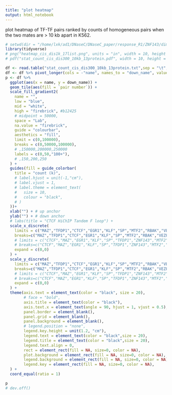 ---
title: "plot heatmap"
output: html_notebook
---

plot heatmap of TF-TF pairs ranked by counts of homogeneous pairs when the two mates are > 10 kb apart in K562. 


```{r}
# setwd(dir = "/home/lxk/ad1/DNaseC/DNaseC_paper/response_R1/ZNF143/dimerization/K562/heatmap/dist_300-10kb/")
library(tidyverse)
# png("heatmap_cis_dis1k_17list.png", units = "in", width = 10, height = 10, res = 300, bg = "transparent")
# pdf("stat_count_cis_dis300_10kb_13protein.pdf", width = 10, height = 10, bg = "transparent")

df <- read.table("stat_count_cis_dis300_10kb_13protein.txt",sep = "\t", header = T)
df <- df %>% pivot_longer(cols = -"name", names_to = "down_name", values_to = "pair number")
p <- df %>%
  ggplot(aes(x = name, y = down_name)) +
  geom_tile(aes(fill = `pair number`)) +
  scale_fill_gradient2(
    name = "",
    low = "blue",
    mid = "white",
    high = "firebrick", #b12425
    # midpoint = 50000,
    space = "Lab",
    na.value = "firebrick",
    guide = "colourbar",
    aesthetics = "fill",
    limit = c(0,100000),
    breaks = c(0,50000,100000),
    # ,150000,200000,250000
    labels = c(0,50,"100+"),
    # ,150,200,250
  ) +
  guides(fill = guide_colorbar(
    title = "count (k)",
    # label.hjust = unit(-1,"cm"),
    # label.vjust = 1,
    # label.theme = element_text(
    #   size = 10,
    #   colour = "black",
    # )
  ))+
  xlab("") + # up anchor
  ylab("") + # down anchor
  # labs(title = "CTCF HiChIP Tandem F loop") +
  scale_x_discrete(
    limits = c("MAZ","TFDP1","CTCF","EGR1","KLF","SP","MTF2","RBAK","VEZF1","E2F4","CDC5L","ZNF143","ZFP69B"),
    breaks=c("MAZ","TFDP1","CTCF","EGR1","KLF","SP","MTF2","RBAK","VEZF1","E2F4","CDC5L","ZNF143","ZFP69B"),
    # limits = c("CTCF","MAZ","EGR1","KLF","SP","TFDP1","ZNF143","MTF2","E2F4","CDC5L","RBAK","VEZF1","ZFP69B"),
    # breaks=c("CTCF","MAZ","EGR1","KLF","SP","TFDP1","ZNF143","MTF2","E2F4","CDC5L","RBAK","VEZF1","ZFP69B"),
    expand = c(0,0)
  ) +
  scale_y_discrete(
    limits = c("MAZ","TFDP1","CTCF","EGR1","KLF","SP","MTF2","RBAK","VEZF1","E2F4","CDC5L","ZNF143","ZFP69B"),
    breaks=c("MAZ","TFDP1","CTCF","EGR1","KLF","SP","MTF2","RBAK","VEZF1","E2F4","CDC5L","ZNF143","ZFP69B"),
    # limits = c("CTCF","MAZ","EGR1","KLF","SP","TFDP1","ZNF143","MTF2","E2F4","CDC5L","RBAK","VEZF1","ZFP69B"),
    # breaks=c("CTCF","MAZ","EGR1","KLF","SP","TFDP1","ZNF143","MTF2","E2F4","CDC5L","RBAK","VEZF1","ZFP69B"),
    expand = c(0,0)
  ) +
  theme(axis.text = element_text(color = "black", size = 20), 
        # face = "bold",
        axis.title = element_text(color = "black"),
        axis.text.x = element_text(angle = 90, hjust = 1, vjust = 0.5),
        panel.border = element_blank(), 
        panel.grid = element_blank(),
        panel.background = element_blank(), 
        # legend.position = "none",
        legend.key.height = unit(1.2, "cm"), 
        legend.text = element_text(color = "black",size = 20),
        legend.title = element_text(color = "black",size = 20),
        legend.text.align = 0,
        rect = element_rect(fill = NA, size=0, color = NA),
        plot.background = element_rect(fill = NA, size=0, color = NA),
        legend.background = element_rect(fill = NA, size=0, color = NA),
        legend.key = element_rect(fill = NA, size=0, color = NA),
  ) +
  coord_equal(ratio = 1)

p
# dev.off()
```